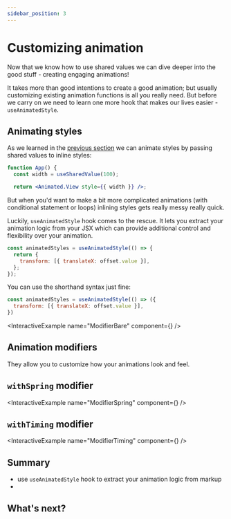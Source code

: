 ```yaml
---
sidebar_position: 3
---
```



# Customizing animation

Now that we know how to use shared values we can dive deeper into the good stuff - creating engaging animations!

It takes more than good intentions to create a good animation; but usually customizing existing animation functions is all you really need. But before we carry on we need to learn one more hook that makes our lives easier - `useAnimatedStyle`.

## Animating styles

As we learned in the [previous section](/) we can animate styles by passing shared values to inline styles:

```jsx
function App() {
  const width = useSharedValue(100);

  return <Animated.View style={{ width }} />;
```

But when you'd want to make a bit more complicated animations (with conditional statement or loops) inlining styles gets really messy really quick.

Luckily, `useAnimatedStyle` hook comes to the rescue. It lets you extract your animation logic from your JSX which can provide additional control and flexibility over your animation.

```jsx
const animatedStyles = useAnimatedStyle(() => {
  return {
    transform: [{ translateX: offset.value }],
  };
});
```

You can use the shorthand syntax just fine:

```jsx
const animatedStyles = useAnimatedStyle(() => ({
  transform: [{ translateX: offset.value }],
})
```

<InteractiveExample name="ModifierBare" component={<ModifierBare />} />

## Animation modifiers

They allow you to customize how your animations look and feel.

## `withSpring` modifier

<InteractiveExample name="ModifierSpring" component={<ModifierSpring />} />

## `withTiming` modifier

<InteractiveExample name="ModifierTiming" component={<ModifierTiming />} />

## Summary

- use `useAnimatedStyle` hook to extract your animation logic from markup
-

## What's next?
